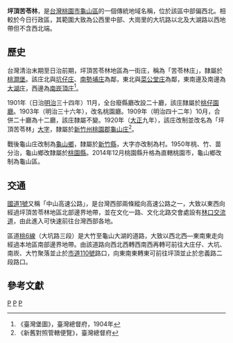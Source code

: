 {{noteTA
|1 = zh-cn:庄; zh-hk:庄; zh-tw:庄;
}}
'''坪頂苦苓林'''，是[[台灣|台灣]][[桃園市|桃園市]][[龜山區|龜山區]]的一個傳統地域名稱，位於該區中部偏西北。相較於今日行政區，其範圍大致為公西里中部、大崗里的大坑路以北及大湖路以西地帶但不含西北端。

==歷史==
台灣清治末期至日治前期，坪頂苦苓林地區為一街庄，稱為「苦苓林庄」，隸屬於[[桃澗堡|桃澗堡]]。該庄北與[[坑仔庄|坑仔庄]]、[[南勢埔_(新北市)|南勢埔庄]]為鄰，東北與[[坪頂菜公堂|菜公堂庄]]為鄰，東南邊及南邊為[[坪頂大湖|大湖庄]]，西邊為[[南崁頂庄|南崁頂庄]]<ref name="臺灣堡圖">《臺灣堡圖》，臺灣總督府，1904年</ref>。

1901年（日治[[明治|明治]]三十四年）11月，全台廢縣廳改設二十廳，該庄隸屬於[[桃仔園廳|桃仔園廳]]。1903年（明治三十六年），改名桃園廳。1909年（明治四十二年）10月，合併二十廳為十二廳，該庄隸屬不變。1920年（[[大正|大正]]九年），該庄改制並改名為「坪頂苦苓林」[[大字|大字]]，隸屬於[[新竹州|新竹州]][[桃園郡|桃園郡]][[龜山庄|龜山庄]]<ref>《新舊對照管轄便覽》，臺灣總督府</ref>。

戰後龜山庄改制為[[龜山區|龜山鄉]]，隸屬於[[新竹縣|新竹縣]]，大字亦改制為村。1950年桃、竹、苗分治，龜山鄉改隸屬於[[桃園縣|桃園縣]]。2014年12月桃園縣升格為直轄桃園市，龜山鄉改制為龜山區。

==交通==
[[中山高速公路|國道1號]]又稱「中山高速公路」，是台灣西部兩條縱向高速公路之一，大致以東西向經過坪頂苦苓林地區北部邊界地帶，並在文化一路、文化北路交會處設有[[林口交流道_(國道1號)|林口交流道]]，由此進入可快速前往台灣西部各地。

區道[[桃6線|桃6線]]（大坑路三段）是大竹至龜山大湖的道路，大致以西北西—東南東走向經過本地區南部邊界地帶。由該道路向西北西轉西南西再轉可前往大庄仔、大坑、南崁、大竹聚落並止於[[市道110號|市道110號]]路口，向東南東轉東可前往坪頂並止於忠義路二段路口。

==參考文獻==
{{reflist}}

{{桃園郡}}

[[Category:龜山區地名|P]]
[[Category:龜山庄大字|P]]
[[Category:桃澗堡|P]]